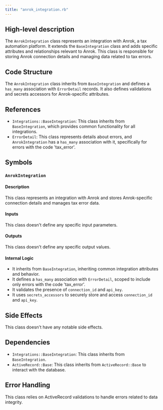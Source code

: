 ```yaml
---
title: "anrok_integration.rb"
---
```


## High-level description
The `AnrokIntegration` class represents an integration with Anrok, a tax automation platform. It extends the `BaseIntegration` class and adds specific attributes and relationships relevant to Anrok. This class is responsible for storing Anrok connection details and managing data related to tax errors.

## Code Structure
The `AnrokIntegration` class inherits from `BaseIntegration` and defines a `has_many` association with `ErrorDetail` records. It also defines validations and secrets accessors for Anrok-specific attributes.

## References
- `Integrations::BaseIntegration`: This class inherits from `BaseIntegration`, which provides common functionality for all integrations.
- `ErrorDetail`: This class represents details about errors, and `AnrokIntegration` has a `has_many` association with it, specifically for errors with the code 'tax_error'.

## Symbols

### `AnrokIntegration`
#### Description
This class represents an integration with Anrok and stores Anrok-specific connection details and manages tax error data.

#### Inputs
This class doesn't define any specific input parameters.

#### Outputs
This class doesn't define any specific output values.

#### Internal Logic
- It inherits from `BaseIntegration`, inheriting common integration attributes and behavior.
- It defines a `has_many` association with `ErrorDetail`, scoped to include only errors with the code 'tax_error'.
- It validates the presence of `connection_id` and `api_key`.
- It uses `secrets_accessors` to securely store and access `connection_id` and `api_key`.

## Side Effects
This class doesn't have any notable side effects.

## Dependencies
- `Integrations::BaseIntegration`: This class inherits from `BaseIntegration`.
- `ActiveRecord::Base`: This class inherits from `ActiveRecord::Base` to interact with the database.

## Error Handling
This class relies on ActiveRecord validations to handle errors related to data integrity.
